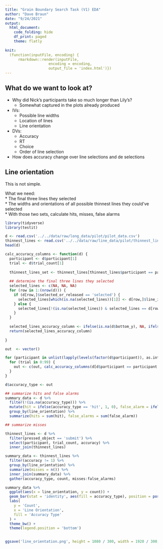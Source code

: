 ```yaml
---
title: "Grain Boundary Search Task (V1) EDA"
author: "Dave Braun"
date: "9/24/2021"
output: 
  html_document:
    code_folding: hide
    df_print: paged
    theme: flatly
    
knit:
  (function(inputFile, encoding) {
      rmarkdown::render(inputFile,
                    encoding = encoding,
                    output_file = 'index.html')})
---
```



## What do we want to look at?

* Why did Nick's participants take so much longer than Lily's?  
  * Somewhat captured in the plots already produced  
* IVs:  
  * Possible line widths  
  * Location of lines  
  * Line orientation
* DVs:  
  * Accuracy  
  * RT  
  * Choice  
  * Order of line selection  
* How does accuracy change over line selections and de selections

## Line orientation
This is not simple.

What we need:  
* The final three lines they selected  
* The widths and orientations of all possible thinnest lines they could've selected  
* With those two sets, calculate hits, misses, false alarms
  
```r
library(tidyverse)
library(testit)
```

  
  
```r
d <- read.csv('../../data/raw/long_data/pilot/pilot_data.csv')
thinnest_lines <- read.csv('../../data/raw/line_data/pilot/thinnest_lines.csv')
head(d)
```

  
```r
calc_accuracy_columns <- function(d) {
  participant <- d$participant[1]
  trial <- d$trial_count[1]
  
  thinnest_lines_set <- thinnest_lines[thinnest_lines$participant == participant & thinnest_lines$trial_count == trial,]$line_id
  
  ## determine the final three lines they selected
  selected_lines <- c(NA, NA, NA)
  for (row in 1:(nrow(d))) {
    if (d[row,]$selected_or_released == 'selected') {
      selected_lines[which(is.na(selected_lines))[1]] <- d[row,]$line_id
    } else {
      selected_lines[!(is.na(selected_lines)) & selected_lines == d[row,]$line_id] <- NA
    }
  }
  
  selected_lines_accuracy_column <- ifelse(is.na(d$bottom_y), NA, ifelse(d$line_id %in% selected_lines & d$line_id %in% thinnest_lines_set, 'hit', 'false_alarm'))
  return(selected_lines_accuracy_column)
  
}

out  <- vector()

for (participant in unlist(lapply(levels(factor(d$participant)), as.integer))) {
  for (trial in 0:99) {
    out <- c(out, calc_accuracy_columns(d[d$participant == participant & d$trial_count == trial,]))
  }
}

d$accuracy_type <- out


```
  
```r
## summarize hits and false alarms
summary_data <- d %>% 
  filter(!(is.na(accuracy_type))) %>% 
  mutate(hit = ifelse(accuracy_type == 'hit', 1, 0), false_alarm = ifelse(accuracy_type == 'false_alarm', 1, 0)) %>% 
  group_by(line_orientation) %>% 
  summarize(hits = sum(hit), false_alarms = sum(false_alarm))
```

  
  
```r
## summarize misses

thinnest_lines <- d %>% 
  filter(pressed_object == 'submit') %>% 
  select(participant, trial_count, accuracy) %>% 
  inner_join(thinnest_lines)

summary_data <- thinnest_lines %>% 
  filter(accuracy != 1) %>% 
  group_by(line_orientation) %>% 
  summarize(misses = n()) %>% 
  inner_join(summary_data) %>% 
  gather(accuracy_type, count, misses:false_alarms) 

summary_data %>% 
  ggplot(aes(x = line_orientation, y = count)) +
  geom_bar(stat = 'identity', aes(fill = accuracy_type), position = position_dodge(width = .9)) +
  labs(
    y = 'Count',
    x = 'Line Orientation',
    fill = 'Accuracy Type'
  ) + 
  theme_bw() + 
  theme(legend.position = 'bottom')
  
```
  
```r
ggsave('line_orientation.png', height = 1080 / 300, width = 1920 / 300, units = 'in', dpi = 300)
```
  
  
  
  
  
  
  
  
  
  
  
  
  
  
  
  
  
  
  
  
  
  
  